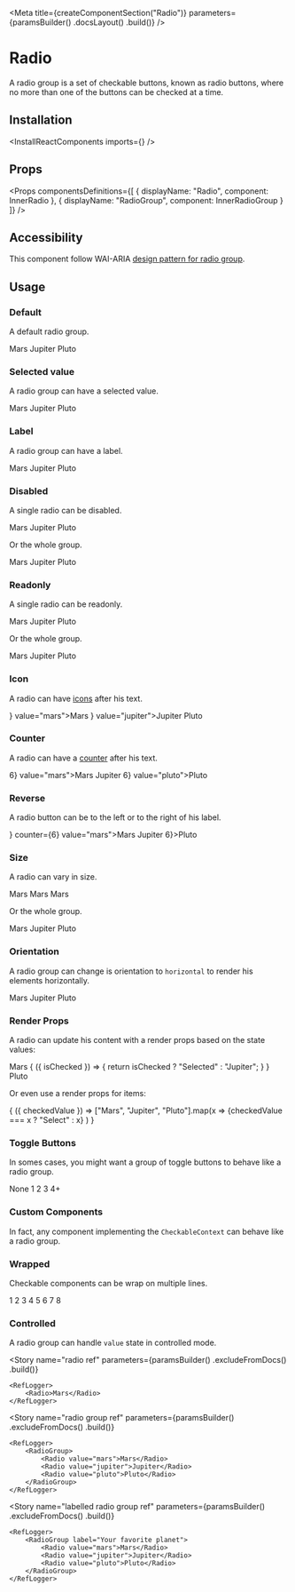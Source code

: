 
<Meta
    title={createComponentSection("Radio")}
    parameters={paramsBuilder()
        .docsLayout(<ReactComponentsLayout sourcePath="/packages/react-components/src/radio/src" />)
        .build()}
/>

# Radio

A radio group is a set of checkable buttons, known as radio buttons, where no more than one of the buttons can be checked at a time.

## Installation

<InstallReactComponents imports={<Imports />} />

## Props

<Props
    componentsDefinitions={[
        { displayName: "Radio", component: InnerRadio },
        { displayName: "RadioGroup", component: InnerRadioGroup }
    ]}
/>

## Accessibility

This component follow WAI-ARIA [design pattern for radio group](https://www.w3.org/TR/wai-aria-practices-1.1/#radiobutton).

## Usage

### Default

A default radio group.

<Preview>
    <Story name="default">
        <RadioGroup>
            <Radio value="mars">Mars</Radio>
            <Radio value="jupiter">Jupiter</Radio>
            <Radio value="pluto">Pluto</Radio>
        </RadioGroup>
    </Story>
</Preview>

### Selected value

A radio group can have a selected value.

<Preview>
    <Story name="selected">
        <RadioGroup defaultValue="jupiter">
            <Radio value="mars">Mars</Radio>
            <Radio value="jupiter">Jupiter</Radio>
            <Radio value="pluto">Pluto</Radio>
        </RadioGroup>
    </Story>
</Preview>

### Label

A radio group can have a label.

<Preview>
    <Story name="label">
        <RadioGroup label="Your favorite planet">
            <Radio value="mars">Mars</Radio>
            <Radio value="jupiter">Jupiter</Radio>
            <Radio value="pluto">Pluto</Radio>
        </RadioGroup>
    </Story>
</Preview>

### Disabled

A single radio can be disabled.

<Preview>
    <Story name="disabled radio">
        <RadioGroup>
            <Radio disabled value="mars">Mars</Radio>
            <Radio value="jupiter">Jupiter</Radio>
            <Radio value="pluto">Pluto</Radio>
        </RadioGroup>
    </Story>
</Preview>

Or the whole group.

<Preview>
    <Story name="disabled group">
        <RadioGroup disabled>
            <Radio value="mars">Mars</Radio>
            <Radio value="jupiter">Jupiter</Radio>
            <Radio value="pluto">Pluto</Radio>
        </RadioGroup>
    </Story>
</Preview>

### Readonly

A single radio can be readonly.

<Preview>
    <Story name="readonly radio">
        <RadioGroup>
            <Radio readOnly value="mars">Mars</Radio>
            <Radio value="jupiter">Jupiter</Radio>
            <Radio value="pluto">Pluto</Radio>
        </RadioGroup>
    </Story>
</Preview>

Or the whole group.

<Preview>
    <Story name="readonly group">
        <RadioGroup readOnly>
            <Radio value="mars">Mars</Radio>
            <Radio value="jupiter">Jupiter</Radio>
            <Radio value="pluto">Pluto</Radio>
        </RadioGroup>
    </Story>
</Preview>

### Icon

A radio can have [icons](?path=/docs/materials-icons--page) after his text.

<Preview>
    <Story name="icon">
        <RadioGroup>
            <Radio icon={<LightbulbIcon />} value="mars">Mars</Radio>
            <Radio icon={<IconGroup><LightbulbIcon /><LightbulbIcon /></IconGroup>} value="jupiter">Jupiter</Radio>
            <Radio value="pluto">Pluto</Radio>
        </RadioGroup>
    </Story>
</Preview>

### Counter

A radio can have a [counter](?path=/docs/components-counter--default-story) after his text.

<Preview>
    <Story name="counter">
        <RadioGroup>
            <Radio counter={<Counter>6</Counter>} value="mars">Mars</Radio>
            <Radio value="jupiter">Jupiter</Radio>
            <Radio counter={<Counter variant="divider">6</Counter>} value="pluto">Pluto</Radio>
        </RadioGroup>
    </Story>
</Preview>

### Reverse

A radio button can be to the left or to the right of his label.

<Preview>
    <Story name="reverse">
        <RadioGroup>
            <Radio reverse icon={<LightbulbIcon />} counter={<Counter>6</Counter>} value="mars">Mars</Radio>
            <Radio reverse value="jupiter">Jupiter</Radio>
            <Radio reverse value="pluto" counter={<Counter variant="divider">6</Counter>}>Pluto</Radio>
        </RadioGroup>
    </Story>
</Preview>

### Size

A radio can vary in size.

<Preview>
    <Story name="size radio">
        <Inline align="end">
            <Radio size="small" value="mars">Mars</Radio>
            <Radio value="mars">Mars</Radio>
            <Radio size="large" value="mars">Mars</Radio>
        </Inline>
    </Story>
</Preview>

Or the whole group.

<Preview>
    <Story name="size group">
        <RadioGroup size="large">
            <Radio value="mars" >Mars</Radio>
            <Radio value="jupiter">Jupiter</Radio>
            <Radio value="pluto">Pluto</Radio>
        </RadioGroup>
    </Story>
</Preview>

### Orientation

A radio group can change is orientation to `horizontal` to render his elements horizontally.

<Preview>
    <Story name="orientation">
        <RadioGroup orientation="horizontal">
            <Radio value="mars" >Mars</Radio>
            <Radio value="jupiter">Jupiter</Radio>
            <Radio value="pluto">Pluto</Radio>
        </RadioGroup>
    </Story>
</Preview>

### Render Props

A radio can update his content with a render props based on the state values:

<Preview>
    <Story name="radio render props">
        <RadioGroup>
            <Radio value="mars">Mars</Radio>
            <Radio value="jupiter">
                {
                    ({ isChecked }) => {
                        return isChecked ? "Selected" : "Jupiter";
                    }
                }
            </Radio>
            <Radio value="pluto">Pluto</Radio>
        </RadioGroup>
    </Story>
</Preview>

Or even use a render props for items:

<Preview>
    <Story name="group render props">
        <RadioGroup>
            {
                ({ checkedValue }) =>
                    ["Mars", "Jupiter", "Pluto"].map(x =>
                        <Radio
                            className={ checkedValue === x ? "primary-500" : undefined }
                            value={x}
                        >
                            {checkedValue === x ? "Select" : x}
                        </Radio>
                    )
            }
        </RadioGroup>
    </Story>
</Preview>

### Toggle Buttons

In somes cases, you might want a group of toggle buttons to behave like a radio group.

<Preview>
    <Story name="toggle buttons">
        <RadioGroup gap={2} orientation="horizontal">
            <ToggleButton value="none" variant="outline">None</ToggleButton>
            <ToggleButton value="1" variant="outline" shape="circular">1</ToggleButton>
            <ToggleButton value="2" variant="outline" shape="circular">2</ToggleButton>
            <ToggleButton value="3" variant="outline" shape="circular">3</ToggleButton>
            <ToggleButton value="4+" variant="outline" shape="circular">4+</ToggleButton>
        </RadioGroup>
    </Story>
</Preview>

### Custom Components

In fact, any component implementing the `CheckableContext` can behave like a radio group.

<FilePreview filePath="/radio/stories/CustomGroup">
    <CustomGroup />
</FilePreview>

### Wrapped

Checkable components can be wrap on multiple lines.

<Preview>
    <Story name="wrap toggle buttons">
        <div style={{ width: "200px" }}>
            <RadioGroup wrap gap={2} orientation="horizontal">
                <ToggleButton value="1" variant="outline" shape="circular">1</ToggleButton>
                <ToggleButton value="2" variant="outline" shape="circular">2</ToggleButton>
                <ToggleButton value="3" variant="outline" shape="circular">3</ToggleButton>
                <ToggleButton value="4" variant="outline" shape="circular">4</ToggleButton>
                <ToggleButton value="5" variant="outline" shape="circular">5</ToggleButton>
                <ToggleButton value="6" variant="outline" shape="circular">6</ToggleButton>
                <ToggleButton value="7" variant="outline" shape="circular">7</ToggleButton>
                <ToggleButton value="8" variant="outline" shape="circular">8</ToggleButton>
            </RadioGroup>
        </div>
    </Story>
</Preview>

### Controlled

A radio group can handle `value` state in controlled mode.

<FilePreview filePath="/radio/stories/ControlledRadioGroup">
    <ControlledRadioGroup />
</FilePreview>

<Story
    name="radio ref"
    parameters={paramsBuilder()
        .excludeFromDocs()
        .build()}
>
    <RefLogger>
        <Radio>Mars</Radio>
    </RefLogger>
</Story>

<Story
    name="radio group ref"
    parameters={paramsBuilder()
        .excludeFromDocs()
        .build()}
>
    <RefLogger>
        <RadioGroup>
            <Radio value="mars">Mars</Radio>
            <Radio value="jupiter">Jupiter</Radio>
            <Radio value="pluto">Pluto</Radio>
        </RadioGroup>
    </RefLogger>
</Story>

<Story
    name="labelled radio group ref"
    parameters={paramsBuilder()
        .excludeFromDocs()
        .build()}
>
    <RefLogger>
        <RadioGroup label="Your favorite planet">
            <Radio value="mars">Mars</Radio>
            <Radio value="jupiter">Jupiter</Radio>
            <Radio value="pluto">Pluto</Radio>
        </RadioGroup>
    </RefLogger>
</Story>

